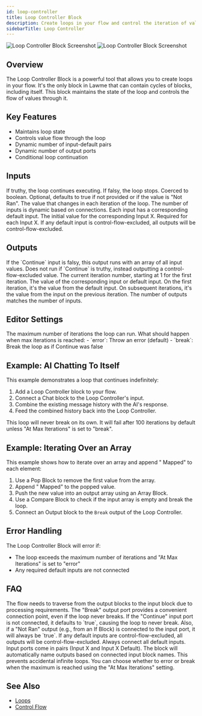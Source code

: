 ```yaml
---
id: loop-controller
title: Loop Controller Block
description: Create loops in your flow and control the iteration of values
sidebarTitle: Loop Controller
---
```


<Frame className="block dark:hidden">
  <img src="/block-reference/assets/loop_controller_light.png" alt="Loop Controller Block Screenshot" />
</Frame>
<Frame className="hidden dark:block">
  <img src="/block-reference/assets/loop_controller_dark.png" alt="Loop Controller Block Screenshot" />
</Frame>

## Overview
The Loop Controller Block is a powerful tool that allows you to create loops in your flow. It's the only block in Lawme that can contain cycles of blocks, including itself. This block maintains the state of the loop and controls the flow of values through it.

## Key Features

- Maintains loop state
- Controls value flow through the loop
- Dynamic number of input-default pairs
- Dynamic number of output ports
- Conditional loop continuation

## Inputs

<ParamField path="Continue" type="any">
  If truthy, the loop continues executing. If falsy, the loop stops. Coerced to boolean. Optional, defaults to true if not provided or if the value is "Not Ran".
</ParamField>

<ParamField path="Input X" type="any">
  The value that changes in each iteration of the loop. The number of inputs is dynamic based on connections. Each input has a corresponding default input.
</ParamField>

<ParamField path="Input X Default" type="any">
  The initial value for the corresponding Input X. Required for each Input X. If any default input is control-flow-excluded, all outputs will be control-flow-excluded.
</ParamField>

## Outputs

<ResponseField name="Break" type="any[]">
  If the `Continue` input is falsy, this output runs with an array of all input values. Does not run if `Continue` is truthy, instead outputting a control-flow-excluded value.
</ResponseField>

<ResponseField name="Iteration" type="number">
  The current iteration number, starting at 1 for the first iteration.
</ResponseField>

<ResponseField name="Output X" type="any">
  The value of the corresponding input or default input. On the first iteration, it's the value from the default input. On subsequent iterations, it's the value from the input on the previous iteration. The number of outputs matches the number of inputs.
</ResponseField>

## Editor Settings

<ParamField path="Max Iterations" type="number" default={100}>
  The maximum number of iterations the loop can run.
</ParamField>

<ParamField path="At Max Iterations" type="string" default="error">
  What should happen when max iterations is reached:
  - `error`: Throw an error (default)
  - `break`: Break the loop as if Continue was false
</ParamField>

## Example: AI Chatting To Itself

This example demonstrates a loop that continues indefinitely:

1. Add a Loop Controller block to your flow.
2. Connect a Chat block to the Loop Controller's input.
3. Combine the existing message history with the AI's response.
4. Feed the combined history back into the Loop Controller.

<Note>
  This loop will never break on its own. It will fail after 100 iterations by default unless "At Max Iterations" is set to "break".
</Note>

## Example: Iterating Over an Array

This example shows how to iterate over an array and append " Mapped" to each element:

1. Use a Pop Block to remove the first value from the array.
2. Append " Mapped" to the popped value.
3. Push the new value into an output array using an Array Block.
4. Use a Compare Block to check if the input array is empty and break the loop.
5. Connect an Output block to the `Break` output of the Loop Controller.

## Error Handling

The Loop Controller Block will error if:
- The loop exceeds the maximum number of iterations and "At Max Iterations" is set to "error"
- Any required default inputs are not connected

## FAQ

<AccordionGroup>
  <Accordion title="Why do I need to connect something to the Break output port?">
    The flow needs to traverse from the output blocks to the input block due to processing requirements. The "Break" output port provides a convenient connection point, even if the loop never breaks.
  </Accordion>

  <Accordion title="Why does my loop run forever?">
    If the "Continue" input port is not connected, it defaults to `true`, causing the loop to never break. Also, if a "Not Ran" output (e.g., from an If Block) is connected to the input port, it will always be `true`.
  </Accordion>

  <Accordion title="What happens if I don't connect the default input port?">
    If any default inputs are control-flow-excluded, all outputs will be control-flow-excluded. Always connect all default inputs.
  </Accordion>

  <Accordion title="How can I remember the ports better?">
    Input ports come in pairs (Input X and Input X Default). The block will automatically name outputs based on connected input block names.
  </Accordion>

  <Accordion title="Why does the loop controller have a maximum number of iterations?">
    This prevents accidental infinite loops. You can choose whether to error or break when the maximum is reached using the "At Max Iterations" setting.
  </Accordion>
</AccordionGroup>

## See Also

- [Loops](../user-guide/workflow/loops.md)
- [Control Flow](../user-guide/workflow/control-flow.md)
